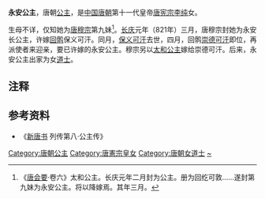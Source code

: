 {{Refimprove|time=2020-03-06T00:34:15+00:00}}
{{東亞女性歷史人物
| 名稱=永安公主
| 身份=[[唐朝|唐朝]]公主
| 畫像=
| 說明=
| 姓=李
| 名=
| 封爵=[[公主|公主]]
| 位號=
| 封號=永安公主
| 出生年=
| 婚年=
| 逝世年=
| 諡號=
| 墳墓=
| 父親=[[唐宪宗|唐宪宗李纯]]
|}}
'''永安公主'''，唐朝[[公主|公主]]，是[[中国|中国]][[唐朝|唐朝]]第十一代皇帝[[唐宪宗|唐宪宗李纯]]女。

生母不详，仅知她为[[唐穆宗|唐穆宗]]第九妹<ref>《[[唐会要|唐会要]]·卷六》太和公主。长庆元年二月封为公主。册为回纥可敦......遂封第九妹为永安公主。将以降嫁焉。其年三月。</ref>。[[长庆|长庆]]元年（821年）三月，唐穆宗封她为永安长公主，许嫁[[回鹘|回鹘]]保义可汗。同月，[[保义可汗|保义可汗]]去世，四月，回鹘[[崇德可汗|崇德可汗]]即位，再派使者来迎亲，要已许嫁的永安公主。穆宗另以[[太和公主|太和公主]]嫁给崇德可汗。后来，永安公主出家为女[[道士|道士]]。

== 注释 ==

{{Reflist}}

== 参考资料 ==
*《[[新唐书|新唐书]] 列传第八·公主传》

[[Category:唐朝公主|Category:唐朝公主]]
[[Category:唐憲宗皇女|Category:唐憲宗皇女]]
[[Category:唐朝女道士|Category:唐朝女道士]]
[[Category:李姓|~]]